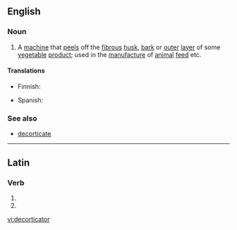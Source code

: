 ==English==

===Noun===
{{en-noun}}

# A [[machine]] that [[peel]]s off the [[fibrous]] [[husk]], [[bark]] or [[outer]] [[layer]] of some [[vegetable]] [[product]]; used in the [[manufacture]] of [[animal]] [[feed]] etc.

====Translations====
{{trans-top|peeling machine}}
* Finnish: {{t|fi|kuorimakone}}
{{trans-mid}}
* Spanish: {{t|es|descortezador}}
{{trans-bottom}}

===See also===
* [[decorticate]]

----

==Latin==

===Verb===
{{la-verb-form|decorticātor}}

# {{conjugation of|decortico|decorticō|2|s|fut|pass|imp|lang=la}}
# {{conjugation of|decortico|decorticō|3|s|fut|pass|imp|lang=la}}


[[vi:decorticator]]